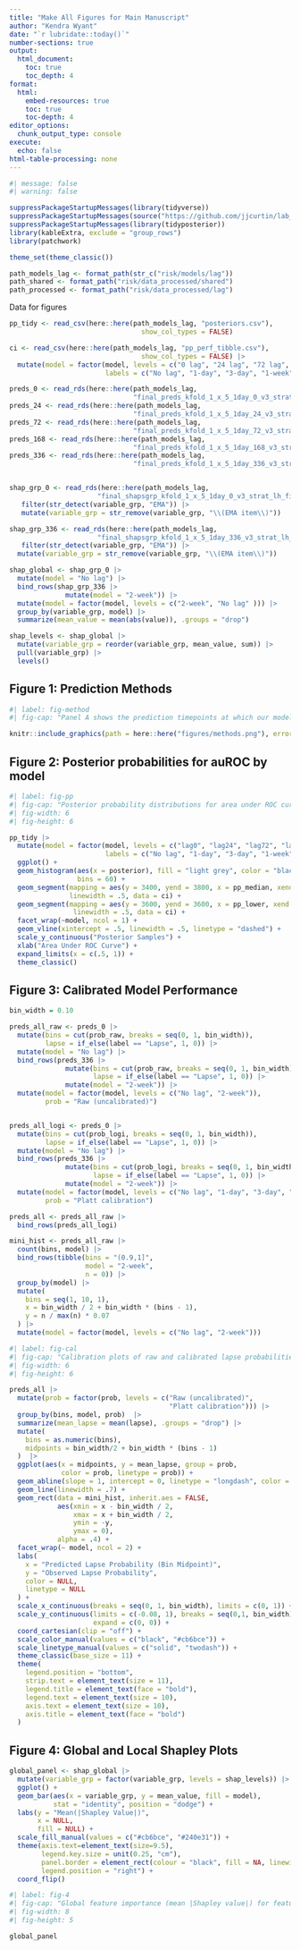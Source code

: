 ```yaml
---
title: "Make All Figures for Main Manuscript"
author: "Kendra Wyant"
date: "`r lubridate::today()`"
number-sections: true
output: 
  html_document:
    toc: true 
    toc_depth: 4
format:
  html:
    embed-resources: true
    toc: true
    toc-depth: 4
editor_options: 
  chunk_output_type: console
execute:
  echo: false
html-table-processing: none
---
```


```r
#| message: false
#| warning: false

suppressPackageStartupMessages(library(tidyverse))
suppressPackageStartupMessages(source("https://github.com/jjcurtin/lab_support/blob/main/format_path.R?raw=true"))
suppressPackageStartupMessages(library(tidyposterior))
library(kableExtra, exclude = "group_rows")
library(patchwork)

theme_set(theme_classic())

path_models_lag <- format_path(str_c("risk/models/lag"))
path_shared <- format_path("risk/data_processed/shared")
path_processed <- format_path("risk/data_processed/lag")
```

Data for figures
```r
pp_tidy <- read_csv(here::here(path_models_lag, "posteriors.csv"), 
                                 show_col_types = FALSE) 

ci <- read_csv(here::here(path_models_lag, "pp_perf_tibble.csv"), 
                                 show_col_types = FALSE) |> 
  mutate(model = factor(model, levels = c("0 lag", "24 lag", "72 lag", "168 lag", "336 lag"),
                        labels = c("No lag", "1-day", "3-day", "1-week", "2-week")))

preds_0 <- read_rds(here::here(path_models_lag, 
                               "final_preds_kfold_1_x_5_1day_0_v3_strat_lh_final.rds")) 
preds_24 <- read_rds(here::here(path_models_lag, 
                               "final_preds_kfold_1_x_5_1day_24_v3_strat_lh_final.rds")) 
preds_72 <- read_rds(here::here(path_models_lag, 
                               "final_preds_kfold_1_x_5_1day_72_v3_strat_lh_final.rds")) 
preds_168 <- read_rds(here::here(path_models_lag, 
                               "final_preds_kfold_1_x_5_1day_168_v3_strat_lh_final.rds")) 
preds_336 <- read_rds(here::here(path_models_lag, 
                               "final_preds_kfold_1_x_5_1day_336_v3_strat_lh_final.rds")) 


shap_grp_0 <- read_rds(here::here(path_models_lag, 
                      "final_shapsgrp_kfold_1_x_5_1day_0_v3_strat_lh_final.rds")) |> 
   filter(str_detect(variable_grp, "EMA")) |> 
   mutate(variable_grp = str_remove(variable_grp, "\\(EMA item\\)"))  

shap_grp_336 <- read_rds(here::here(path_models_lag, 
                      "final_shapsgrp_kfold_1_x_5_1day_336_v3_strat_lh_final.rds")) |> 
   filter(str_detect(variable_grp, "EMA")) |> 
  mutate(variable_grp = str_remove(variable_grp, "\\(EMA item\\)"))  

shap_global <- shap_grp_0 |> 
  mutate(model = "No lag") |> 
  bind_rows(shap_grp_336 |> 
              mutate(model = "2-week")) |> 
  mutate(model = factor(model, levels = c("2-week", "No lag" ))) |> 
  group_by(variable_grp, model) |> 
  summarize(mean_value = mean(abs(value)), .groups = "drop")

shap_levels <- shap_global |>
  mutate(variable_grp = reorder(variable_grp, mean_value, sum)) |>
  pull(variable_grp) |>
  levels()
```


## Figure 1: Prediction Methods
```r
#| label: fig-method
#| fig-cap: "Panel A shows the prediction timepoints at which our model calculated a predicted probability of a lapse. All available data up until, but not including, the prediction timepoint was used to generate these predictions. Features were created for varying feature scoring epochs before the prediction timepoint (i.e., 12, 24, 48, 72, and 168 hours). Prediction timepoints were updated hourly. Panel B shows how the prediction window (i.e., window in which a lapse might occur) rolls forward hour-by-hour with the prediction timepoint. The prediction window width for all models was 24 hours. Additionally, there were five possible lag times between the prediction timepoint and start of the prediction window. A prediction window either started immediately after the prediction timepoint (no lag) or was lagged by 1 day, 3 days, 1 week, or 2 weeks."

knitr::include_graphics(path = here::here("figures/methods.png"), error = FALSE)
```



## Figure 2: Posterior probabilities for auROC by model 

```r
#| label: fig-pp
#| fig-cap: "Posterior probability distributions for area under ROC curve (auROC) for each model (no lag, 1-day, 3-day, 1-week, and 2-week lag). Each distribution reflects 8,000 posterior samples (4 chains × 2,000 samples) from a Bayesian hierarchical generalized linear model. Horizonatal lines depict 95% Bayesian credible intervals (CI) and vertical solid lines depict median posterior probability for auROC. Vertical dashed line represents expected performance from a random classifier (.5 auROC)."
#| fig-width: 6
#| fig-height: 6

pp_tidy |> 
  mutate(model = factor(model, levels = c("lag0", "lag24", "lag72", "lag168", "lag336"),
                        labels = c("No lag", "1-day", "3-day", "1-week", "2-week"))) |>
  ggplot() + 
  geom_histogram(aes(x = posterior), fill = "light grey", color = "black", linewidth = .5,  
                 bins = 60) +
  geom_segment(mapping = aes(y = 3400, yend = 3800, x = pp_median, xend = pp_median),
               linewidth = .5, data = ci) +
  geom_segment(mapping = aes(y = 3600, yend = 3600, x = pp_lower, xend = pp_upper),
                linewidth = .5, data = ci) +
  facet_wrap(~model, ncol = 1) +
  geom_vline(xintercept = .5, linewidth = .5, linetype = "dashed") +
  scale_y_continuous("Posterior Samples") +
  xlab("Area Under ROC Curve") +
  expand_limits(x = c(.5, 1)) +
  theme_classic() 
```

## Figure 3: Calibrated Model Performance


```r
bin_width = 0.10

preds_all_raw <- preds_0 |> 
  mutate(bins = cut(prob_raw, breaks = seq(0, 1, bin_width)), 
         lapse = if_else(label == "Lapse", 1, 0)) |> 
  mutate(model = "No lag") |> 
  bind_rows(preds_336 |> 
              mutate(bins = cut(prob_raw, breaks = seq(0, 1, bin_width)), 
                     lapse = if_else(label == "Lapse", 1, 0)) |> 
              mutate(model = "2-week")) |> 
  mutate(model = factor(model, levels = c("No lag", "2-week")),
         prob = "Raw (uncalibrated)")


preds_all_logi <- preds_0 |> 
  mutate(bins = cut(prob_logi, breaks = seq(0, 1, bin_width)), 
         lapse = if_else(label == "Lapse", 1, 0)) |> 
  mutate(model = "No lag") |> 
  bind_rows(preds_336 |> 
              mutate(bins = cut(prob_logi, breaks = seq(0, 1, bin_width)), 
                     lapse = if_else(label == "Lapse", 1, 0)) |> 
              mutate(model = "2-week")) |> 
  mutate(model = factor(model, levels = c("No lag", "1-day", "3-day", "1-week", "2-week")),
         prob = "Platt calibration")

preds_all <- preds_all_raw |> 
  bind_rows(preds_all_logi) 

mini_hist <- preds_all_raw |>
  count(bins, model) |> 
  bind_rows(tibble(bins = "(0.9,1]",
                   model = "2-week",
                   n = 0)) |> 
  group_by(model) |> 
  mutate(
    bins = seq(1, 10, 1),
    x = bin_width / 2 + bin_width * (bins - 1),       
    y = n / max(n) * 0.07
  ) |> 
  mutate(model = factor(model, levels = c("No lag", "2-week"))) 

```


```r
#| label: fig-cal
#| fig-cap: "Calibration plots of raw and calibrated lapse probabilities for the baseline (no lag) and 2-week lagged models. Predicted probabilities (x-axis) are binned into deciles. Observed lapse probability (y-axis) represents the proportion of actual lapses observed in each bin. The dashed diagonal represents perfect calibration. Points below the line indicate overestimation and points above the line indicate underestimation. Raw probabilities are depicted as solid black curves. Platt calibrated probabilites are depicted as pink dashed curves. The grey histogram along the bottom of the plot represents the proportion of raw probabilities in each bin."
#| fig-width: 6
#| fig-height: 6

preds_all |> 
  mutate(prob = factor(prob, levels = c("Raw (uncalibrated)", 
                                        "Platt calibration"))) |> 
  group_by(bins, model, prob)  |> 
  summarize(mean_lapse = mean(lapse), .groups = "drop") |> 
  mutate(
    bins = as.numeric(bins),
    midpoints = bin_width/2 + bin_width * (bins - 1)
  )  |> 
  ggplot(aes(x = midpoints, y = mean_lapse, group = prob,
             color = prob, linetype = prob)) +
  geom_abline(slope = 1, intercept = 0, linetype = "longdash", color = "gray80") +
  geom_line(linewidth = .7) +
  geom_rect(data = mini_hist, inherit.aes = FALSE,
            aes(xmin = x - bin_width / 2,
                xmax = x + bin_width / 2,
                ymin = -y,
                ymax = 0),
            alpha = .4) +
  facet_wrap(~ model, ncol = 2) +
  labs(
    x = "Predicted Lapse Probability (Bin Midpoint)",
    y = "Observed Lapse Probability",
    color = NULL,
    linetype = NULL
  ) +
  scale_x_continuous(breaks = seq(0, 1, bin_width), limits = c(0, 1)) +
  scale_y_continuous(limits = c(-0.08, 1), breaks = seq(0,1, bin_width),
                     expand = c(0, 0)) +
  coord_cartesian(clip = "off") +
  scale_color_manual(values = c("black", "#cb6bce")) +
  scale_linetype_manual(values = c("solid", "twodash")) +
  theme_classic(base_size = 11) +
  theme(
    legend.position = "bottom",
    strip.text = element_text(size = 11),
    legend.title = element_text(face = "bold"),
    legend.text = element_text(size = 10),
    axis.text = element_text(size = 10),
    axis.title = element_text(face = "bold")
  )
```


## Figure 4: Global and Local Shapley Plots

```r
global_panel <- shap_global |>
  mutate(variable_grp = factor(variable_grp, levels = shap_levels)) |> 
  ggplot() +
  geom_bar(aes(x = variable_grp, y = mean_value, fill = model), 
           stat = "identity", position = "dodge") +
  labs(y = "Mean(|Shapley Value|)",
       x = NULL,
       fill = NULL) +
  scale_fill_manual(values = c("#cb6bce", "#240e31")) +
  theme(axis.text=element_text(size=9.5),
        legend.key.size = unit(0.25, "cm"),
        panel.border = element_rect(colour = "black", fill = NA, linewidth = 1),
        legend.position = "right") +
  coord_flip()
```


```r
#| label: fig-4
#| fig-cap: "Global feature importance (mean |Shapley value|) for feature categories for the no lag and 2-week lagged models. Feature categories are ordered by their aggregate global importance. The importance of each feature category for each model is displayed separately by color."
#| fig-width: 8
#| fig-height: 5

global_panel 
```